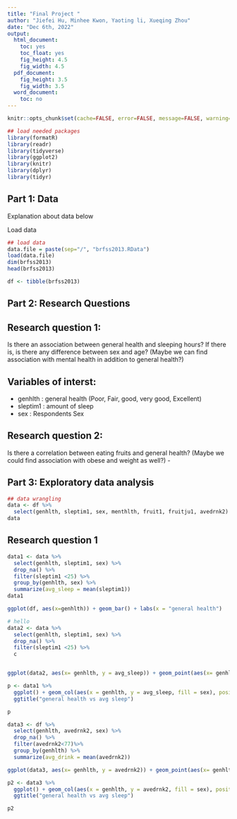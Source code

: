 ```yaml
---
title: "Final Project "
author: "Jiefei Hu, Minhee Kwon, Yaoting li, Xueqing Zhou"
date: "Dec 6th, 2022"
output:
  html_document:
    toc: yes
    toc_float: yes
    fig_height: 4.5
    fig_width: 4.5
  pdf_document:
    fig_height: 3.5
    fig_width: 3.5
  word_document:
    toc: no
---
```


```r
knitr::opts_chunk$set(cache=FALSE, error=FALSE, message=FALSE, warning=FALSE)
```

```r
## load needed packages
library(formatR)
library(readr)
library(tidyverse)
library(ggplot2)
library(knitr)
library(dplyr)
library(tidyr)
```

## Part 1: Data

Explanation about data below

Load data
```r
## load data
data.file = paste(sep="/", "brfss2013.RData")
load(data.file)
dim(brfss2013)
head(brfss2013)

df <- tibble(brfss2013)
```

## Part 2: Research Questions

## Research question 1: 
Is there an association between general health and sleeping hours? If there is, is there any difference between sex and age? (Maybe we can find association with mental health in addition to general health?)

## Variables of interst:
 - genhlth : general health (Poor, Fair, good, very good, Excellent)
 - sleptim1 : amount of sleep
 - sex : Respondents Sex
 
## Research question 2:
Is there a correlation between eating fruits and general health? (Maybe we could find association with obese and weight as well?)
 - 

## Part 3: Exploratory data analysis

```r
## data wrangling
data <- df %>%
  select(genhlth, sleptim1, sex, menthlth, fruit1, fruitju1, avedrnk2)
data
```
## Research question 1
```r
data1 <- data %>% 
  select(genhlth, sleptim1, sex) %>%
  drop_na() %>%
  filter(sleptim1 <25) %>%
  group_by(genhlth, sex) %>%
  summarize(avg_sleep = mean(sleptim1))
data1
```
```r
ggplot(df, aes(x=genhlth)) + geom_bar() + labs(x = "general health")
```

```r
# hello
data2 <- data %>% 
  select(genhlth, sleptim1, sex) %>%
  drop_na() %>%
  filter(sleptim1 <25) %>%
  c


ggplot(data2, aes(x= genhlth, y = avg_sleep)) + geom_point(aes(x= genhlth, y = avg_sleep)) + geom_line() + labs(x = "general health", y = "average sleep hours", title = "general health vs average sleep hours") + ylim(6.5,7.2)
```

```r
p <- data1 %>%
  ggplot() + geom_col(aes(x = genhlth, y = avg_sleep, fill = sex), position = "dodge") + xlab("general health") +
  ggtitle("general health vs avg sleep") 

p
```
```r
data3 <- df %>%
  select(genhlth, avedrnk2, sex) %>%
  drop_na() %>%
  filter(avedrnk2<77)%>%
  group_by(genhlth) %>%
  summarize(avg_drink = mean(avedrnk2))

ggplot(data3, aes(x= genhlth, y = avedrnk2)) + geom_point(aes(x= genhlth, y = avg_drink)) + labs(x = "general health", y = "average drink", title = "general health vs average drink")
```
```r
p2 <- data3 %>%
  ggplot() + geom_col(aes(x = genhlth, y = avedrnk2, fill = sex), position = "dodge") + xlab("general health") +
  ggtitle("general health vs avg sleep") 

p2
```

